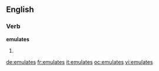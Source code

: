 ==English==

===Verb===
'''emulates'''

# {{third-person singular of|[[emulate]]}}

[[de:emulates]]
[[fr:emulates]]
[[it:emulates]]
[[oc:emulates]]
[[vi:emulates]]